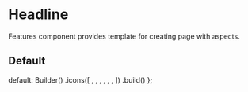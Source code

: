 
<Meta title="Atomic Design/Moleculs/Features" />

# Headline

Features component provides template for creating page with aspects.

## Default

  default: Builder()
    .icons([
      <BsBarChart />,
      <BsFillAwardFill />,
      <BsFillClockFill />,
      <BsFillBrightnessHighFill />,
      <BsTrash2Fill />,
      <BsTriangleHalf />,
    ])
    .build()
};

<Canvas>
  <Story name="default">
    <Features {...FeaturesProps.default} />
  </Story>
</Canvas>
